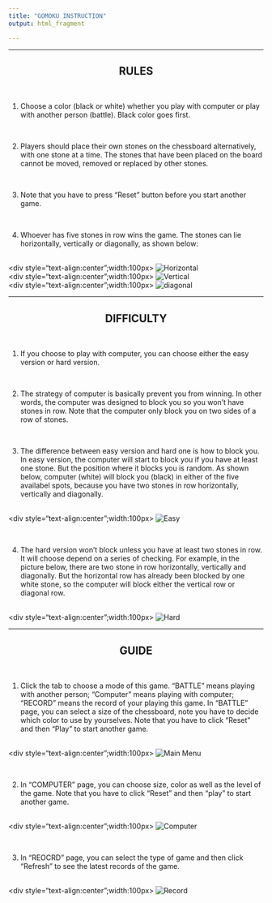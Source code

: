 ```yaml
---
title: "GOMOKU INSTRUCTION"
output: html_fragment

---
```


<hr/>
<div style="text-align:center">
## RULES
</div>
<br/>

1. Choose a color (black or white) whether you play with computer or play with another person (battle). Black color goes first.

<br/>

2. Players should place their own stones on the chessboard alternatively, with one stone at a time. The stones that have been placed on the board cannot be moved, removed or replaced by other stones.

<br/>

3. Note that you have to press "Reset" button before you start another game.

<br/>

4. Whoever has five stones in row wins the game. The stones can lie horizontally, vertically or diagonally, as shown below:

<br/>
<div style="text-align:center";width:100px>
![Horizontal](data/horizontal.png)
</div>

<br/>
<div style="text-align:center";width:100px>
![Vertical](data/vertical.png)
</div>

<br/>
<div style="text-align:center";width:100px>
![diagonal](data/diagonal.png)
</div>
<hr/>

<div style="text-align:center">
## DIFFICULTY
</div>
<br/>

1. If you choose to play with computer, you can choose either the easy version or hard version.

<br/>

2. The strategy of computer is basically prevent you from winning. In other words, the computer was designed to block you so you won't have stones in row. Note that the computer only block you on two sides of a row of stones.

<br/>

3. The difference between easy version and hard one is how to block you. In easy version, the computer will start to block you if you have at least one stone. But the position where it blocks you is random. As shown below, computer (white) will block you (black) in either of the five availabel spots, because you have two stones in row horizontally, vertically and diagonally.

<br/>
<div style="text-align:center";width:100px>
![Easy](data/easy.png)
</div>
<br/>

4. The hard version won't block unless you have at least two stones in row. It will choose depend on a series of checking. For example, in the picture below, there are two stone in row horizontally, vertically and diagonally. But the horizontal row has already been blocked by one white stone, so the computer will block either the vertical row or diagonal row.

<br/>
<div style="text-align:center";width:100px>
![Hard](data/hard.png)

</div>
<hr/>

<div style="text-align:center">
## GUIDE
</div>
<br/>

1. Click the tab to choose a mode of this game. "BATTLE" means playing with another person; "Computer" means playing with computer; "RECORD" means the record of your playing this game. In "BATTLE" page, you can select a size of the chessboard, note you have to decide which color to use by yourselves. Note that you have to click "Reset" and then "Play" to start another game.

<br/>
<div style="text-align:center";width:100px>
![Main Menu](data/choose_mode.png)
</div>
<br/>

2. In "COMPUTER" page, you can choose size, color as well as the level of the game. Note that you have to click "Reset" and then "play" to start another game.

<br/>
<div style="text-align:center";width:100px>
![Computer](data/computer.png)

</div>
<br/>

3. In "REOCRD" page, you can select the type of game and then click "Refresh" to see the latest records of the game.

<br/>
<div style="text-align:center";width:100px>
![Record](data/record.png)
</div>